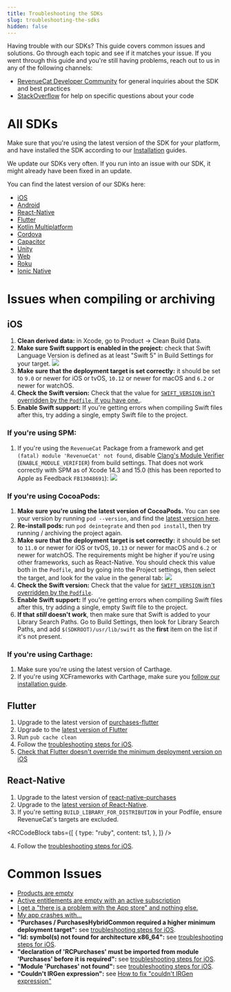```yaml
---
title: Troubleshooting the SDKs
slug: troubleshooting-the-sdks
hidden: false
---
```


Having trouble with our SDKs? This guide covers common issues and solutions. Go through each topic and see if it matches your issue. If you went through this guide and you're still having problems, reach out to us in any of the following channels:

- [RevenueCat Developer Community](https://community.revenuecat.com) for general inquiries about the SDK and best practices
- [StackOverflow](https://stackoverflow.com/questions/tagged/revenuecat) for help on specific questions about your code

# All SDKs

Make sure that you're using the latest version of the SDK for your platform, and have installed the SDK according to our [Installation](/getting-started/installation) guides.

We update our SDKs very often. If you run into an issue with our SDK, it might already have been fixed in an update.

You can find the latest version of our SDKs here:

- [iOS](https://github.com/revenuecat/purchases-ios/releases/latest)
- [Android](https://github.com/revenuecat/purchases-android/releases/latest)
- [React-Native](https://github.com/revenuecat/react-native-purchases/releases/latest)
- [Flutter](https://github.com/revenuecat/purchases-flutter/releases/latest)
- [Kotlin Multiplatform](https://github.com/RevenueCat/purchases-kmp)
- [Cordova](https://github.com/revenuecat/cordova-plugin-purchases/releases/latest)
- [Capacitor](https://github.com/RevenueCat/purchases-capacitor)
- [Unity](https://github.com/revenuecat/purchases-unity/releases/latest)
- [Web](https://github.com/RevenueCat/purchases-js)
- [Roku](https://github.com/RevenueCat/purchases-roku)
- [Ionic Native](https://ionicframework.com/docs/native/purchases)

# Issues when compiling or archiving

## iOS

1. **Clean derived data:** in Xcode, go to Product -> Clean Build Data.
2. **Make sure Swift support is enabled in the project:** check that Swift Language Version is defined as at least "Swift 5" in Build Settings for your target.
   ![](/docs_images/test/swift-5-minimum.png)
3. **Make sure that the deployment target is set correctly:** it should be set to `9.0` or newer for iOS or tvOS, `10.12` or newer for macOS and `6.2` or newer for watchOS.
4. **Check the Swift version:** Check that the value for [`SWIFT_VERSION` isn't overridden by the `Podfile`, if you have one.](https://github.com/RevenueCat/purchases-flutter/issues/168#issuecomment-796468415).
5. **Enable Swift support:** If you're getting errors when compiling Swift files after this, try adding a single, empty Swift file to the project.

### If you're using SPM:

1. If you're using the `RevenueCat` Package from a framework and get `(fatal) module 'RevenueCat' not found`, disable [Clang's Module Verifier](https://developer.apple.com/documentation/xcode/identifying-and-addressing-framework-module-issues#Enable-the-module-verifier-build-setting) (`ENABLE_MODULE_VERIFIER`) from build settings. That does not work correctly with SPM as of Xcode 14.3 and 15.0 (this has been reported to Apple as Feedback `FB13048691`):
   ![](/docs_images/test/disable-module-verifier.png)

### If you're using CocoaPods:

1. **Make sure you're using the latest version of CocoaPods.** You can see your version by running `pod --version`, and find the [latest version here](https://github.com/CocoaPods/CocoaPods/releases/latest).
2. **Re-install pods:** run `pod deintegrate` and then `pod install`, then try running / archiving the project again.
3. **Make sure that the deployment target is set correctly:** it should be set to `11.0` or newer for iOS or tvOS, `10.13` or newer for macOS and `6.2` or newer for watchOS. The requirements might be higher if you're using other frameworks, such as React-Native. You should check this value both in the `Podfile`, and by going into the Project settings, then select the target, and look for the value in the general tab:
   ![](/docs_images/test/deployment-target.png)
4. **Check the Swift version:** Check that the value for [`SWIFT_VERSION` isn't overridden by the `Podfile`](https://github.com/RevenueCat/purchases-flutter/issues/168#issuecomment-796468415).
5. **Enable Swift support:** If you're getting errors when compiling Swift files after this, try adding a single, empty Swift file to the project.
6. **If that _still_ doesn't work**, then make sure that Swift is added to your Library Search Paths. Go to Build Settings, then look for Library Search Paths, and add `$(SDKROOT)/usr/lib/swift` as the **first** item on the list if it's not present.

### If you're using Carthage:

1. Make sure you're using the latest version of Carthage.
2. If you're using XCFrameworks with Carthage, make sure you [follow our installation guide](/getting-started/installation/ios#carthage-with-xcframeworks).

## Flutter

1. Upgrade to the latest version of [purchases-flutter](https://github.com/revenuecat/purchases-flutter/releases/latest)
2. Upgrade to the [latest version of Flutter](https://flutter.dev/docs/development/tools/sdk/upgrading)
3. Run `pub cache clean`
4. Follow the [troubleshooting steps for iOS](/test-and-launch/debugging/troubleshooting-the-sdks#ios).
5. [Check that Flutter doesn't override the minimum deployment version on iOS](https://github.com/RevenueCat/purchases-flutter/issues/189#issuecomment-824189586)

## React-Native

1. Upgrade to the latest version of [react-native-purchases](https://github.com/revenuecat/react-native-purchases/releases/latest)
2. Upgrade to the [latest version of React-Native](https://reactnative.dev/docs/upgrading).
3. If you're setting `BUILD_LIBRARY_FOR_DISTRIBUTION` in your Podfile, ensure RevenueCat's targets are excluded.


<RCCodeBlock
  tabs={[
    {
      type: "ruby",
      content: ts1,
    },
  ]}
/>

4. Follow the [troubleshooting steps for iOS](/test-and-launch/debugging/troubleshooting-the-sdks#ios).

# Common Issues

- [Products are empty](https://community.revenuecat.com/sdks-51/why-are-offerings-or-products-empty-124)
- [Active entitlements are empty with an active subscription](https://community.revenuecat.com/dashboard-tools-52/why-are-active-entitlements-empty-with-an-active-subscription-125)
- [I get a "there is a problem with the App store" and nothing else.](https://community.revenuecat.com/sdks-51/there-was-a-problem-with-the-app-store-store-problem-error-80)
- [My app crashes with...](https://community.revenuecat.com/sdks-51/my-app-crashes-with-127)
- **"Purchases / PurchasesHybridCommon required a higher minimum deployment target":** see [troubleshooting steps for iOS](/test-and-launch/debugging/troubleshooting-the-sdks#ios).
- **"ld: symbol(s) not found for architecture x86_64":** see [troubleshooting steps for iOS](/test-and-launch/debugging/troubleshooting-the-sdks#ios).
- **"declaration of 'RCPurchases' must be imported from module 'Purchases' before it is required":** see [troubleshooting steps for iOS](/test-and-launch/debugging/troubleshooting-the-sdks#ios).
- **"Module 'Purchases' not found":** see [troubleshooting steps for iOS](/test-and-launch/debugging/troubleshooting-the-sdks#ios).
- **"Couldn't IRGen expression":** see [How to fix "couldn't IRGen expression"](https://community.revenuecat.com/sdks-51/how-to-fix-couldn-t-irgen-expression-1051)
